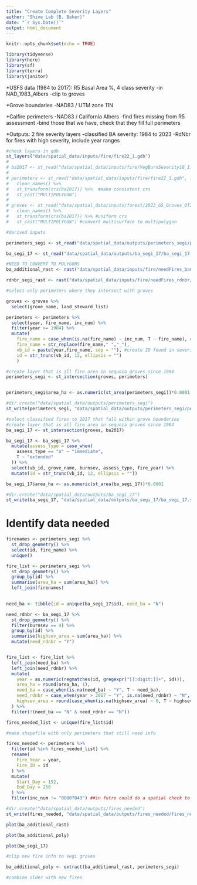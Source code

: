 ```yaml
---
title: "Create Complete Severity Layers"
author: "Shive Lab (B. Baker)"
date: "`r Sys.Date()`"
output: html_document
---
```


```r
knitr::opts_chunk$set(echo = TRUE)

library(tidyverse)
library(here)
library(sf)
library(terra)
library(janitor)

```

*USFS data (1984 to 2017): R5 Basal Area %, 4 class severity
  -in NAD_1983_Albers
  -clip to groves

*Grove boundaries
  -NAD83 / UTM zone 11N


*Calfire perimeters
  -NAD83 / California Albers
  -find fires missing from R5 assessment
  -bind those that we have, check that they fill full perimeters
  
*Outputs: 2 fire severity layers
  -classified BA severity: 1984 to 2023
  -RdNbr for fires with high severity, include year ranges
  
  

```r

#check layers in gdb
st_layers("data/spatial_data/inputs/fire/fire22_1.gdb")
# 
# ba2017 <- st_read("data/spatial_data/inputs/fire/VegBurnSeverity18_1.gdb", layer = "VegBurnSeverity_BestAssessment") %>% clean_names()
# 
# perimeters <- st_read("data/spatial_data/inputs/fire/fire22_1.gdb", layer = "firep22_1") %>% 
#   clean_names() %>% 
#   st_transform(crs(ba2017)) %>%  #make consistent crs
#   st_cast("MULTIPOLYGON")
# 
# groves <- st_read("data/spatial_data/inputs/forest/2023_GS_Groves_OTI_public.gdb", layer = "OGS_Groves_2023_97_public") %>% 
#   clean_names() %>% 
#   st_transform(crs(ba2017)) %>% #uniform crs
#   st_cast("MULTIPOLYGON") #convert multisurface to multipolygon


```

```r
#derived inputs

perimeters_segi <- st_read("data/spatial_data/outputs/perimeters_segi/perimeters_segi.shp")

ba_segi_17 <- st_read("data/spatial_data/outputs/ba_segi_17/ba_segi_17.shp")

#NEED TO CONVERT TO POLYGONS
ba_additional_rast <- rast("data/spatial_data/inputs/fire/needFires_baClass4/needFires_baClass4.tif")

rdnbr_segi_rast <- rast("data/spatial_data/inputs/fire/needFires_rdnbr/needFires_rdnbr.tif")

```



```r
#select only perimeters where they intersect with groves

groves <- groves %>% 
  select(grove_name, land_steward_list)

perimeters <- perimeters %>% 
  select(year, fire_name, inc_num) %>% 
  filter(year >= 1984) %>% 
  mutate(
    fire_name = case_when(is.na(fire_name) ~ inc_num, T ~ fire_name), #replace na fire names
    fire_name = str_replace(fire_name," ","_"),
    vb_id = paste(year,fire_name, sep = ""), #create ID found in severity data
    id = str_trunc(vb_id, 12, ellipsis = "")
    )

#create layer that is all fire area in sequoia groves since 1984
perimeters_segi <- st_intersection(groves, perimeters)


perimeters_segi$area_ha <- as.numeric(st_area(perimeters_segi))*0.0001 

#dir.create("data/spatial_data/outputs/perimeters_segi")
st_write(perimeters_segi, "data/spatial_data/outputs/perimeters_segi/perimeters_segi.shp", append = F)

```

```r
#select classified fires to 2017 that fall within grove boundaries
#create layer that is all fire area in sequoia groves since 1984
ba_segi_17 <- st_intersection(groves, ba2017) 

ba_segi_17 <- ba_segi_17 %>% 
  mutate(assess_type = case_when(
    assess_type == "a" ~ "immediate",
    T ~ "extended"
  )) %>% 
  select(vb_id, grove_name, burnsev, assess_type, fire_year) %>% 
  mutate(id = str_trunc(vb_id, 12, ellipsis = ""))

ba_segi_17$area_ha <- as.numeric(st_area(ba_segi_17))*0.0001 

#dir.create("data/spatial_data/outputs/ba_segi_17")
st_write(ba_segi_17, "data/spatial_data/outputs/ba_segi_17/ba_segi_17.shp", append = F)

```

# Identify data needed

```r

firenames <- perimeters_segi %>% 
  st_drop_geometry() %>% 
  select(id, fire_name) %>% 
  unique()

fire_list <- perimeters_segi %>% 
  st_drop_geometry() %>% 
  group_by(id) %>% 
  summarise(area_ha = sum(area_ha)) %>% 
  left_join(firenames)
  

need_ba <- tibble(id = unique(ba_segi_17$id), need_ba = "N")

need_rdnbr <- ba_segi_17 %>% 
  st_drop_geometry() %>% 
  filter(burnsev == 4) %>% 
  group_by(id) %>% 
  summarise(highsev_area = sum(area_ha)) %>% 
  mutate(need_rdnbr = "Y")


fire_list <- fire_list %>% 
  left_join(need_ba) %>% 
  left_join(need_rdnbr) %>% 
  mutate(
    year = as.numeric(regmatches(id, gregexpr("[[:digit:]]+", id))),
    area_ha = round(area_ha, 1),
    need_ba = case_when(is.na(need_ba) ~ "Y", T ~ need_ba),
    need_rdnbr = case_when(year > 2017 ~ "Y", is.na(need_rdnbr) ~ "N", T ~ need_rdnbr),
    highsev_area = round(case_when(is.na(highsev_area) ~ 0, T ~ highsev_area),2)
  ) %>% 
  filter(!(need_ba == "N" & need_rdnbr == "N"))

fires_needed_list <- unique(fire_list$id)


```

```r
#make shapefile with only perimeters that still need info

fires_needed <- perimeters %>% 
  filter(id %in% fires_needed_list) %>% 
  rename(
    Fire_Year = year,
    Fire_ID = id
  ) %>% 
  mutate(
    Start_Day = 152,
    End_Day = 258
  ) %>% 
  filter(inc_num != "00007043") ##in futre could do a spatial check to get rid of this guy

#dir.create("data/spatial_data/outputs/fires_needed")
st_write(fires_needed, "data/spatial_data/outputs/fires_needed/fires_needed.shp", append = F)

```
```r
plot(ba_additional_rast)

plot(ba_additional_poly)

plot(ba_segi_17)


```
```r
#clip new fire info to segi groves

ba_additional_poly <- extract(ba_additional_rast, perimeters_segi)

```

```r
#combine older with new fires


```

